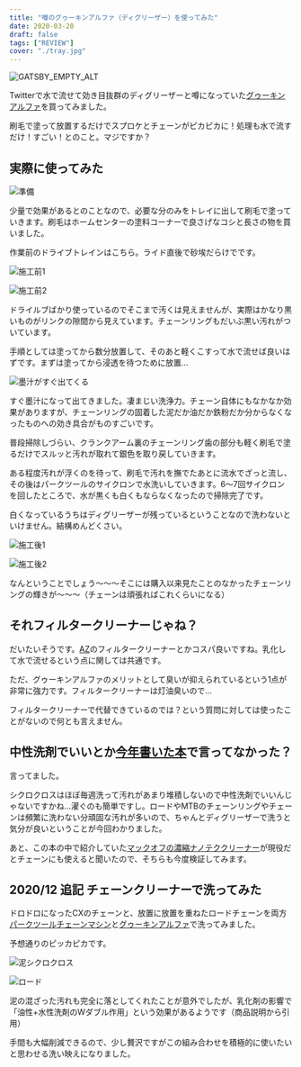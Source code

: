 ```yaml
---
title: "噂のグゥーキンアルファ（ディグリーザー）を使ってみた"
date: 2020-03-20
draft: false
tags: ["REVIEW"]
cover: "./tray.jpg"
---
```


![GATSBY_EMPTY_ALT](./tray.jpg)

Twitterで水で流せて効き目抜群のディグリーザーと噂になっていた[グゥーキンアルファ](https://amzn.to/33vW7ZY)を買ってみました。

刷毛で塗って放置するだけでスプロケとチェーンがピカピカに！処理も水で流すだけ！すごい！とのこと。マジですか？

<LinkBox isAmazonLink url="https://www.amazon.co.jp/dp/B01LN1TYKQ/" />

## 実際に使ってみた

![準備](./hake.jpg)

少量で効果があるとのことなので、必要な分のみをトレイに出して刷毛で塗っていきます。刷毛はホームセンターの塗料コーナーで良さげなコシと長さの物を買いました。

作業前のドライブトレインはこちら。ライド直後で砂埃だらけでです。

![施工前1](./before1.jpg)

![施工前2](./before2.jpg)

ドライルブばかり使っているのでそこまで汚くは見えませんが、実際はかなり黒いものがリンクの隙間から見えています。チェーンリングもだいぶ黒い汚れがついています。

手順としては塗ってから数分放置して、そのあと軽くこすって水で流せば良いはずです。まずは塗ってから浸透を待つために放置…

![墨汁がすぐ出てくる](./doro.jpg)

すぐ墨汁になって出てきました。凄まじい洗浄力。チェーン自体にもなかなか効果がありますが、チェーンリングの固着した泥だか油だか鉄粉だか分からなくなったものへの効き具合がものすごいです。

普段掃除しづらい、クランクアーム裏のチェーンリング歯の部分も軽く刷毛で塗るだけでスルッと汚れが取れて銀色を取り戻していきます。

ある程度汚れが浮くのを待って、刷毛で汚れを撫でたあとに流水でざっと流し、その後はパークツールのサイクロンで水洗いしていきます。6〜7回サイクロンを回したところで、水が黒くも白くもならなくなったので掃除完了です。

白くなっているうちはディグリーザーが残っているということなので洗わないといけません。結構めんどくさい。

![施工後1](./after1.jpg)

![施工後2](./after2.jpg)

なんということでしょう～～～そこには購入以来見たことのなかったチェーンリングの輝きが～～～（チェーンは頑張ればこれくらいになる）

## それフィルタークリーナーじゃね？

だいたいそうです。[AZ](https://amzn.to/2xeuAAs)のフィルタークリーナーとかコスパ良いですね。乳化して水で流せるという点に関しては共通です。

ただ、グゥーキンアルファのメリットとして臭いが抑えられているという1点が非常に強力です。フィルタークリーナーは灯油臭いので…

フィルタークリーナーで代替できているのでは？という質問に対しては使ったことがないので何とも言えません。

## 中性洗剤でいいとか[今年書いた本](https://amzn.to/3926JRv)で言ってなかった？

言ってました。

シクロクロスはほぼ毎週洗って汚れがあまり堆積しないので中性洗剤でいいんじゃないですかね…濯ぐのも簡単ですし。ロードやMTBのチェーンリングやチェーンは頻繁に洗わない分頑固な汚れが多いので、ちゃんとディグリーザーで洗うと気分が良いということが今回わかりました。

あと、この本の中で紹介していた[マックオフの濃縮ナノテククリーナー](https://amzn.to/3a7AVfx)が現役だとチェーンにも使えると聞いたので、そちらも今度検証してみます。

<LinkBox isAmazonLink url="https://www.amazon.co.jp/dp/B01LN1TYKQ/" />

## 2020/12 追記 チェーンクリーナーで洗ってみた

ドロドロになったCXのチェーンと、放置に放置を重ねたロードチェーンを両方[パークツールチェーンマシン](https://amzn.to/38etq6T)と[グゥーキンアルファ](https://amzn.to/33vW7ZY)で洗ってみました。

予想通りのピッカピカです。

![泥シクロクロス](./cx_chain_12.jpg)

![ロード](./road_chain_12.jpg)

泥の混ざった汚れも完全に落としてくれたことが意外でしたが、乳化剤の影響で「油性+水性洗剤のWダブル作用」という効果があるようです（商品説明から引用）

手間も大幅削減できるので、少し贅沢ですがこの組み合わせを積極的に使いたいと思わせる洗い映えになりました。
